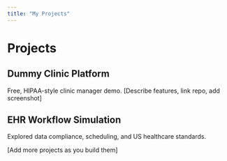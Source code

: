 ```yaml
---
title: "My Projects"
---
```


# Projects

## Dummy Clinic Platform
Free, HIPAA-style clinic manager demo. [Describe features, link repo, add screenshot]

## EHR Workflow Simulation  
Explored data compliance, scheduling, and US healthcare standards.

[Add more projects as you build them]
